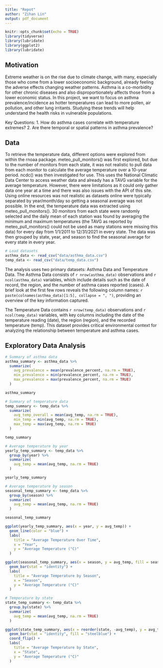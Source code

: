 ```yaml
---
title: "Repot"
author: "Zihan Lin"
output: pdf_document
---
```


```r
knitr::opts_chunk$set(echo = TRUE)
library(tidyverse)
library(lubridate)
library(ggplot2)
library(lubridate)
```

## Motivation

Extreme weather is on the rise due to climate change, with many, especially those who come from a lower socioeconomic background, already feeling the adverse effects changing weather patterns. Asthma is a co-morbidity for other chronic diseases and also disproportionately affects those from a lower economic status. In this project, we want to focus on asthma prevalence/incidence as hotter temperatures can lead to more pollen, air pollution, and other lung irritants. Studying these trends will help understand the health risks in vulnerable populations.

Key Questions:
1. How do asthma cases correlate with temperature extremes?
2. Are there temporal or spatial patterns in asthma prevalence?

## Data

To retrieve the temperature data, different options were explored from within the rnoaa package. meteo_pull_monitors() was first explored, but due to the number of monitors from each state, it was not realistic to pull data from each monitor to calculate the average temperature over a 10-year period. ncdc() was then investigated for use. This uses the National Climatic Data Center to access weather data and already has a TAVG variable for the average temperature. However, there were limitations as it could only gather data one year at a time and there was also issues with the API of this site. Using online resources was not realistic as datasets online were typically separated by year/month/day so getting a seasonal average was not possible. In the end, the temperature data was extracted using meteo_pull_monitors(). 30 monitors from each state were randomly selected and the daily mean of each station was found by averaging the minimum and maximum temperatures (the TAVG as reported by meteo_pull_monitors() could not be used as many stations were missing this data) for every day from 1/1/2011 to 12/31/2021 in every state. The data was then grouped by state, year, and season to find the seasonal average for every state in every year. 

```r
# Load datasets
asthma_data <- read_csv("data/asthma_data.csv")
temp_data <- read_csv("data/temp_data.csv")
```

The analysis uses two primary datasets: Asthma Data and Temperature Data. The Asthma Data consists of `r nrow(asthma_data)` observations and `r ncol(asthma_data)` variables, which include details such as the date of record, the region, and the number of asthma cases reported (cases). A brief look at the first few rows reveals the following column names: `r paste(colnames(asthma_data)[1:5], collapse = ", ")`, providing an overview of the key information captured.

The Temperature Data contains `r nrow(temp_data)` observations and `r ncol(temp_data)` variables, with key columns including the date of the temperature reading (date), the region (region), and the recorded temperature (temp). This dataset provides critical environmental context for analyzing the relationship between temperature and asthma cases. 

## Exploratory Data Analysis
```r
# Summary of asthma data
asthma_summary <- asthma_data %>%
  summarize(
    avg_prevalence = mean(prevalence_percent, na.rm = TRUE),
    min_prevalence = min(prevalence_percent, na.rm = TRUE),
    max_prevalence = max(prevalence_percent, na.rm = TRUE)
  )

asthma_summary

# Summary of temperature data
temp_summary <- temp_data %>%
  summarize(
    avg_temp_overall = mean(avg_temp, na.rm = TRUE),
    min_temp = min(avg_temp, na.rm = TRUE),
    max_temp = max(avg_temp, na.rm = TRUE)
  )

temp_summary

# Average temperature by year
yearly_temp_summary <- temp_data %>%
  group_by(year) %>%
  summarize(
    avg_temp = mean(avg_temp, na.rm = TRUE)
  )

yearly_temp_summary

# Average temperature by season
seasonal_temp_summary <- temp_data %>%
  group_by(season) %>%
  summarize(
    avg_temp = mean(avg_temp, na.rm = TRUE)
  )

seasonal_temp_summary
```

```r
ggplot(yearly_temp_summary, aes(x = year, y = avg_temp)) +
  geom_line(color = "blue") +
  labs(
    title = "Average Temperature Over Time",
    x = "Year",
    y = "Average Temperature (°C)"
  )
```

```r
ggplot(seasonal_temp_summary, aes(x = season, y = avg_temp, fill = season)) +
  geom_bar(stat = "identity") +
  labs(
    title = "Average Temperature by Season",
    x = "Season",
    y = "Average Temperature (°C)"
  )
```

```r
# Temperature by state
state_temp_summary <- temp_data %>%
  group_by(state) %>%
  summarize(
    avg_temp = mean(avg_temp, na.rm = TRUE)
  )

ggplot(state_temp_summary, aes(x = reorder(state, -avg_temp), y = avg_temp)) +
  geom_bar(stat = "identity", fill = "steelblue") +
  coord_flip() +
  labs(
    title = "Average Temperature by State",
    x = "State",
    y = "Average Temperature (°C)"
  )
```